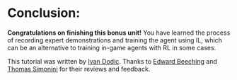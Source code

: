# Conclusion:

**Congratulations on finishing this bonus unit!** You have learned the process of recording expert demonstrations and training the agent using IL, which can be an alternative to training in-game agents with RL in some cases.

This tutorial was written by [Ivan Dodic](https://github.com/Ivan-267). Thanks to [Edward Beeching](https://twitter.com/edwardbeeching) and [Thomas Simonini](https://twitter.com/thomassimonini) for their reviews and feedback.